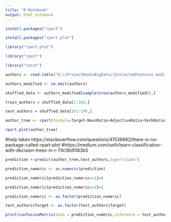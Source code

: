 ---
title: "R Notebook"
output: html_notebook
---
```{r}
install.packages("rpart")
```
```{r}
install.packages("rpart.plot")
```

```{r}
library("rpart.plot")
```


```{r}
library("rpart")
```

```{r}
library("caret")
```


```{r}
authors <- read.table("D:\\ProjectBooksBigData\\ExtractedFeatures_modified.csv",sep=",",header=T)
```


```{r}
authors_modified <- na.omit(authors)
```

```{r}
shuffled_data <- authors_modified[sample(nrow(authors_modified)),]
```

```{r}
train_authors = shuffled_data[1:160,]
```

```{r}
test_authors = shuffled_data[161:190,]
```


```{r}
author_tree <- rpart(formula=Target~NounRatio+AdjectiveRatio+VerbRatio+AdverbRatio+Conjunction+AvgWordLength,train_authors,method = "class")
```



```{r}
rpart.plot(author_tree)
```

#help taken https://stackoverflow.com/questions/41536882/there-is-no-package-called-rpart-plot
#https://medium.com/swlh/learn-classification-with-decision-trees-in-r-79c18df083b5


```{r}
prediction <-predict(author_tree,test_authors,type="class")
```

```{r}
prediction_numeric <- as.numeric(prediction)
```


```{r}
prediction_numeric[prediction_numeric==1]=0
```

```{r}
prediction_numeric[prediction_numeric==2]=1
```

```{r}
prediction_numeric <- as.factor(prediction_numeric)
```

```{r}
test_authors$Target <- as.factor(test_authors$Target)
```


```{r}
print(confusionMatrix(data = prediction_numeric,reference = test_authors$Target))
```

